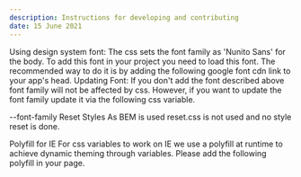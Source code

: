 ```yaml
---
description: Instructions for developing and contributing
date: 15 June 2021
---
```


Using design system font:
The css sets the font family as 'Nunito Sans' for the body. To add this font in your project you need to load this font. The recommended way to do it is by adding the following google font cdn link to your app's head.
Updating Font:
If you don't add the font described above font family will not be affected by css. However, if you want to update the font family update it via the following css variable.

--font-family
Reset Styles
As BEM is used reset.css is not used and no style reset is done.

Polyfill for IE
For css variables to work on IE we use a polyfill at runtime to achieve dynamic theming through variables. Please add the following polyfill in your page.